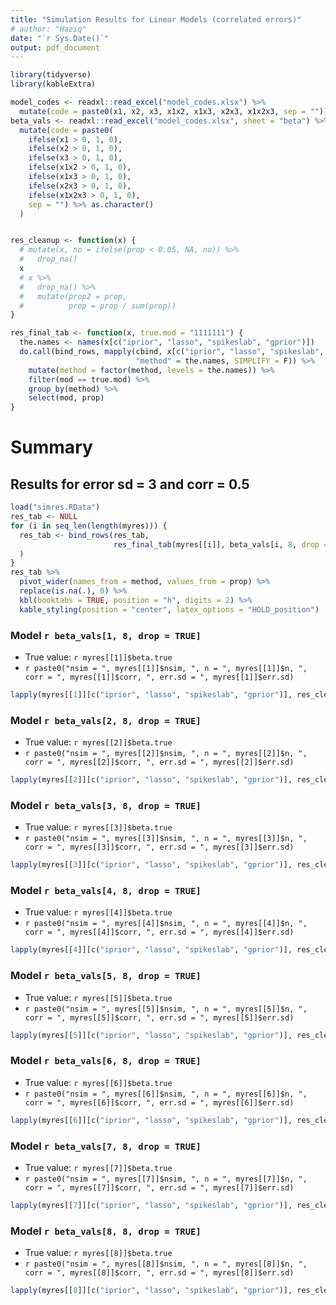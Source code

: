```yaml
---
title: "Simulation Results for Linear Models (correlated errors)"
# author: "Haziq"
date: "`r Sys.Date()`"
output: pdf_document
---
```


```r
library(tidyverse)
library(kableExtra)

model_codes <- readxl::read_excel("model_codes.xlsx") %>%
  mutate(code = paste0(x1, x2, x3, x1x2, x1x3, x2x3, x1x2x3, sep = ""))
beta_vals <- readxl::read_excel("model_codes.xlsx", sheet = "beta") %>%
  mutate(code = paste0(
    ifelse(x1 > 0, 1, 0),
    ifelse(x2 > 0, 1, 0),
    ifelse(x3 > 0, 1, 0),
    ifelse(x1x2 > 0, 1, 0),
    ifelse(x1x3 > 0, 1, 0),
    ifelse(x2x3 > 0, 1, 0),
    ifelse(x1x2x3 > 0, 1, 0),
    sep = "") %>% as.character()
  )


res_cleanup <- function(x) {
  # mutate(x, no = ifelse(prop < 0.05, NA, no)) %>%
  #   drop_na()
  x
  # x %>% 
  #   drop_na() %>%
  #   mutate(prop2 = prop,
  #          prop = prop / sum(prop))
}

res_final_tab <- function(x, true.mod = "1111111") {
  the.names <- names(x[c("iprior", "lasso", "spikeslab", "gprior")])
  do.call(bind_rows, mapply(cbind, x[c("iprior", "lasso", "spikeslab", "gprior")], 
                            "method" = the.names, SIMPLIFY = F)) %>%
    mutate(method = factor(method, levels = the.names)) %>%
    filter(mod == true.mod) %>%
    group_by(method) %>%
    select(mod, prop) 
}
```


# Summary

## Results for error sd = 3 and corr = 0.5


```r
load("simres.RData")
res_tab <- NULL
for (i in seq_len(length(myres))) {
  res_tab <- bind_rows(res_tab,
                       res_final_tab(myres[[i]], beta_vals[i, 8, drop = TRUE]) 
  )
}
res_tab %>% 
  pivot_wider(names_from = method, values_from = prop) %>%
  replace(is.na(.), 0) %>%
  kbl(booktabs = TRUE, position = "h", digits = 2) %>%
  kable_styling(position = "center", latex_options = "HOLD_position")
```


\newpage

### Model `r beta_vals[1, 8, drop = TRUE]`

- True value: `r myres[[1]]$beta.true`
- `r paste0("nsim = ", myres[[1]]$nsim, ", n = ", myres[[1]]$n, ", corr = ", myres[[1]]$corr, ", err.sd = ", myres[[1]]$err.sd)`

```r
lapply(myres[[1]][c("iprior", "lasso", "spikeslab", "gprior")], res_cleanup)
```
\newpage


### Model `r beta_vals[2, 8, drop = TRUE]`

- True value: `r myres[[2]]$beta.true`
- `r paste0("nsim = ", myres[[2]]$nsim, ", n = ", myres[[2]]$n, ", corr = ", myres[[2]]$corr, ", err.sd = ", myres[[2]]$err.sd)`

```r
lapply(myres[[2]][c("iprior", "lasso", "spikeslab", "gprior")], res_cleanup)
```
\newpage


### Model `r beta_vals[3, 8, drop = TRUE]`

- True value: `r myres[[3]]$beta.true`
- `r paste0("nsim = ", myres[[3]]$nsim, ", n = ", myres[[3]]$n, ", corr = ", myres[[3]]$corr, ", err.sd = ", myres[[3]]$err.sd)`

```r
lapply(myres[[3]][c("iprior", "lasso", "spikeslab", "gprior")], res_cleanup)
```
\newpage

### Model `r beta_vals[4, 8, drop = TRUE]`

- True value: `r myres[[4]]$beta.true`
- `r paste0("nsim = ", myres[[4]]$nsim, ", n = ", myres[[4]]$n, ", corr = ", myres[[4]]$corr, ", err.sd = ", myres[[4]]$err.sd)`

```r
lapply(myres[[4]][c("iprior", "lasso", "spikeslab", "gprior")], res_cleanup)
```
\newpage

### Model `r beta_vals[5, 8, drop = TRUE]`

- True value: `r myres[[5]]$beta.true`
- `r paste0("nsim = ", myres[[5]]$nsim, ", n = ", myres[[5]]$n, ", corr = ", myres[[5]]$corr, ", err.sd = ", myres[[5]]$err.sd)`

```r
lapply(myres[[5]][c("iprior", "lasso", "spikeslab", "gprior")], res_cleanup)
```
\newpage


### Model `r beta_vals[6, 8, drop = TRUE]`

- True value: `r myres[[6]]$beta.true`
- `r paste0("nsim = ", myres[[6]]$nsim, ", n = ", myres[[6]]$n, ", corr = ", myres[[6]]$corr, ", err.sd = ", myres[[6]]$err.sd)`

```r
lapply(myres[[6]][c("iprior", "lasso", "spikeslab", "gprior")], res_cleanup)
```
\newpage


### Model `r beta_vals[7, 8, drop = TRUE]`

- True value: `r myres[[7]]$beta.true`
- `r paste0("nsim = ", myres[[7]]$nsim, ", n = ", myres[[7]]$n, ", corr = ", myres[[7]]$corr, ", err.sd = ", myres[[7]]$err.sd)`

```r
lapply(myres[[7]][c("iprior", "lasso", "spikeslab", "gprior")], res_cleanup)
```
\newpage

### Model `r beta_vals[8, 8, drop = TRUE]`

- True value: `r myres[[8]]$beta.true`
- `r paste0("nsim = ", myres[[8]]$nsim, ", n = ", myres[[8]]$n, ", corr = ", myres[[8]]$corr, ", err.sd = ", myres[[8]]$err.sd)`

```r
lapply(myres[[8]][c("iprior", "lasso", "spikeslab", "gprior")], res_cleanup)
```
\newpage




